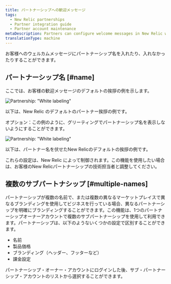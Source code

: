```yaml
---
title: パートナーシップへの歓迎メッセージ
tags:
  - New Relic partnerships
  - Partner integration guide
  - Partner account maintenance
metaDescription: Partners can configure welcome messages in New Relic with the partnership name or other branding.
translationType: machine
---
```




お客様へのウェルカムメッセージにパートナーシップ名を入れたり、入れなかったりすることができます。

## パートナーシップ名 [#name]

ここでは、お客様の歓迎メッセージのデフォルトの挨拶の例を示します。

<img
  title="Partnership: &quot;White labeling&quot;"
  alt="Partnership: &quot;White labeling&quot;"
  src={partnershipsWelcomeScreen}
/>

<figcaption>
  以下は、New Relic のデフォルトのパートナー挨拶の例です。
</figcaption>

オプション：この例のように、グリーティングでパートナーシップ名を表示しないようにすることができます。

<img
  title="Partnership: &quot;White labeling&quot;"
  alt="Partnership: &quot;White labeling&quot;"
  src={partnershipsWelcomeScreenSuppress}
/>

<figcaption>
  以下は、パートナー名を伏せたNew Relicのデフォルトの挨拶の例です。
</figcaption>

これらの設定は、New Relic によって制御されます。この機能を使用したい場合は、お客様のNew Relicパートナーシップの技術担当者と調整してください。

## 複数のサブパートナシップ [#multiple-names]

パートナーシップが複数の名前で、または複数の異なるマーケットプレイスで異なるブランディングを使用してビジネスを行っている場合、異なるパートナーシップを明確にブランディングすることができます。この機能は、1つのパートナーシップオーナーアカウントで複数のサブパートナーシップを使用して利用できます。パートナーシップは、以下のようないくつかの設定で区別することができます。

* 名前
* 製品価格
* ブランディング（ヘッダー、フッターなど）
* 課金設定

パートナーシップ・オーナー・アカウントにログインした後、サブ・パートナーシップ・アカウントのリストから選択することができます。
